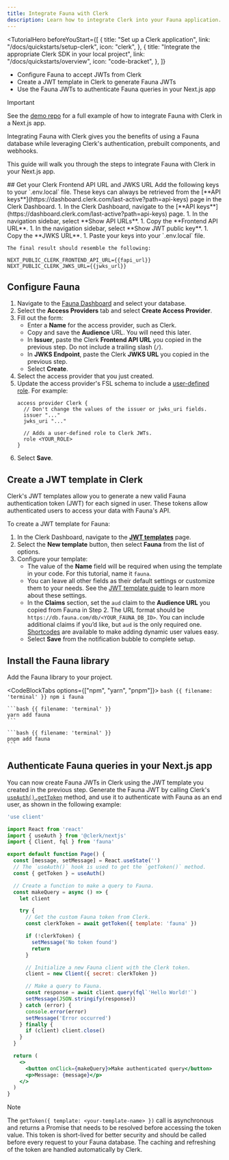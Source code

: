```yaml
---
title: Integrate Fauna with Clerk
description: Learn how to integrate Clerk into your Fauna application.
---
```


<TutorialHero
  beforeYouStart={[
    {
      title: "Set up a Clerk application",
      link: "/docs/quickstarts/setup-clerk",
      icon: "clerk",
    },
    {
      title: "Integrate the appropriate Clerk SDK in your local project",
      link: "/docs/quickstarts/overview",
      icon: "code-bracket",
    },
  ]}
>
  - Configure Fauna to accept JWTs from Clerk
  - Create a JWT template in Clerk to generate Fauna JWTs
  - Use the Fauna JWTs to authenticate Fauna queries in your Next.js app
</TutorialHero>

> [!IMPORTANT]
> See the [demo repo](https://github.com/clerk/clerk-fauna-nextjs) for a full example of how to integrate Fauna with Clerk in a Next.js app.

Integrating Fauna with Clerk gives you the benefits of using a Fauna database while leveraging Clerk's authentication, prebuilt components, and webhooks.

This guide will walk you through the steps to integrate Fauna with Clerk in your Next.js app.

<Steps>
  ## Get your Clerk Frontend API URL and JWKS URL

  <SignedIn>
    Add the following keys to your `.env.local` file. These keys can always be retrieved from the [**API keys**](https://dashboard.clerk.com/last-active?path=api-keys) page in the Clerk Dashboard.
  </SignedIn>

  <SignedOut>
    1. In the Clerk Dashboard, navigate to the [**API keys**](https://dashboard.clerk.com/last-active?path=api-keys) page.
    1. In the navigation sidebar, select **Show API URLs**.
    1. Copy the **Frontend API URL**.
    1. In the navigation sidebar, select **Show JWT public key**.
    1. Copy the **JWKS URL**.
    1. Paste your keys into your `.env.local` file.

    The final result should resemble the following:
  </SignedOut>

  ```env {{ filename: '.env.local' }}
  NEXT_PUBLIC_CLERK_FRONTEND_API_URL={{fapi_url}}
  NEXT_PUBLIC_CLERK_JWKS_URL={{jwks_url}}
  ```

  ## Configure Fauna

  1. Navigate to the [Fauna Dashboard](https://dashboard.fauna.com/) and select your database.
  1. Select the **Access Providers** tab and select **Create Access Provider**.
  1. Fill out the form:
     - Enter a **Name** for the access provider, such as Clerk.
     - Copy and save the **Audience** URL. You will need this later.
     - In **Issuer**, paste the Clerk **Frontend API URL** you copied in the previous step. Do not include a trailing slash (`/`).
     - In **JWKS Endpoint**, paste the Clerk **JWKS URL** you copied in the previous step.
     - Select **Create**.
  1. Select the access provider that you just created.
  1. Update the access provider's FSL schema to include a [user-defined role](https://docs.fauna.com/fauna/current/learn/security/roles/). For example:
     ```fsl {{ mark: [6, 7] }}
     access provider Clerk {
       // Don't change the values of the issuer or jwks_uri fields.
       issuer "..."
       jwks_uri "..."

       // Adds a user-defined role to Clerk JWTs.
       role <YOUR_ROLE>
     }
     ```
  1. Select **Save**.

  ## Create a JWT template in Clerk

  Clerk's JWT templates allow you to generate a new valid Fauna authentication token (JWT) for each signed in user. These tokens allow authenticated users to access your data with Fauna's API.

  To create a JWT template for Fauna:

  1. In the Clerk Dashboard, navigate to the [**JWT templates**](https://dashboard.clerk.com/last-active?path=jwt-templates) page.
  1. Select the **New template** button, then select **Fauna** from the list of options.
  1. Configure your template:
     - The value of the **Name** field will be required when using the template in your code. For this tutorial, name it `fauna`.
     - You can leave all other fields as their default settings or customize them to your needs. See the [JWT template guide](/docs/session-requests/making/jwt-templates#creating-a-template) to learn more about these settings.
     - In the **Claims** section, set the `aud` claim to the **Audience URL** you copied from Fauna in Step 2. The URL format should be `https://db.fauna.com/db/<YOUR_FAUNA_DB_ID>`. You can include additional claims if you’d like, but `aud` is the only required one. [Shortcodes](/docs/session-requests/making/jwt-templates#shortcodes) are available to make adding dynamic user values easy.
     - Select **Save** from the notification bubble to complete setup.

  ## Install the Fauna library

  Add the Fauna library to your project.

  <CodeBlockTabs options={["npm", "yarn", "pnpm"]}>
    ```bash {{ filename: 'terminal' }}
    npm i fauna
    ```

    ```bash {{ filename: 'terminal' }}
    yarn add fauna
    ```

    ```bash {{ filename: 'terminal' }}
    pnpm add fauna
    ```
  </CodeBlockTabs>

  ## Authenticate Fauna queries in your Next.js app

  You can now create Fauna JWTs in Clerk using the JWT template you created in the previous step. Generate the Fauna JWT by calling Clerk's [`useAuth().getToken`](/docs/references/react/use-auth) method, and use it to authenticate with Fauna as an end user, as shown in the following example:

  ```jsx {{ filename: 'app/page.tsx' }}
  'use client'

  import React from 'react'
  import { useAuth } from '@clerk/nextjs'
  import { Client, fql } from 'fauna'

  export default function Page() {
    const [message, setMessage] = React.useState('')
    // The `useAuth()` hook is used to get the `getToken()` method.
    const { getToken } = useAuth()

    // Create a function to make a query to Fauna.
    const makeQuery = async () => {
      let client

      try {
        // Get the custom Fauna token from Clerk.
        const clerkToken = await getToken({ template: 'fauna' })

        if (!clerkToken) {
          setMessage('No token found')
          return
        }

        // Initialize a new Fauna client with the Clerk token.
        client = new Client({ secret: clerkToken })

        // Make a query to Fauna.
        const response = await client.query(fql`'Hello World!'`)
        setMessage(JSON.stringify(response))
      } catch (error) {
        console.error(error)
        setMessage('Error occurred')
      } finally {
        if (client) client.close()
      }
    }

    return (
      <>
        <button onClick={makeQuery}>Make authenticated query</button>
        <p>Message: {message}</p>
      </>
    )
  }
  ```

  > [!NOTE]
  > The `getToken({ template: <your-template-name> })` call is asynchronous and returns a Promise that needs to be resolved before accessing the token value. This token is short-lived for better security and should be called before every request to your Fauna database. The caching and refreshing of the token are handled automatically by Clerk.
</Steps>
